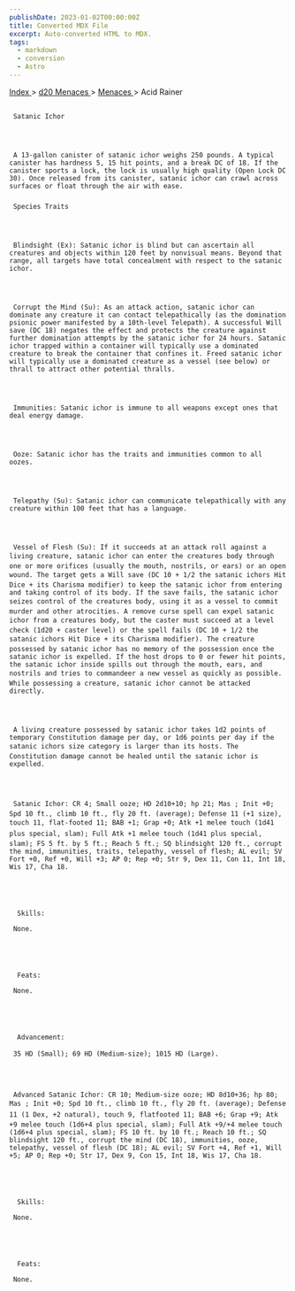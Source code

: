 ```yaml
---
publishDate: 2023-01-02T00:00:00Z
title: Converted MDX File
excerpt: Auto-converted HTML to MDX.
tags:
  - markdown
  - conversion
  - Astro
---
```







[
      Index
     ](-index)
     >
     [
      d20 Menaces
     ](menaces-d20-index)
     >
     [
      Menaces
     ](menaces-d20-menaces-index)
     > Acid Rainer
    





## 
     Satanic Ichor
    



     A 13-gallon canister of satanic ichor weighs 250 pounds. A typical canister has hardness 5, 15 hit points, and a break DC of 18. If the canister sports a lock, the lock is usually high quality (Open Lock DC 30). Once released from its canister, satanic ichor can crawl across surfaces or float through the air with ease.
    


### 
     Species Traits
    



     Blindsight (Ex): Satanic ichor is blind but can ascertain all creatures and objects within 120 feet by nonvisual means. Beyond that range, all targets have total concealment with respect to the satanic ichor.
    



     Corrupt the Mind (Su): As an attack action, satanic ichor can dominate any creature it can contact telepathically (as the domination psionic power manifested by a 10th-level Telepath). A successful Will save (DC 18) negates the effect and protects the creature against further domination attempts by the satanic ichor for 24 hours. Satanic ichor trapped within a container will typically use a dominated creature to break the container that confines it. Freed satanic ichor will typically use a dominated creature as a vessel (see below) or thrall to attract other potential thralls.
    



     Immunities: Satanic ichor is immune to all weapons except ones that deal energy damage.
    



     Ooze: Satanic ichor has the traits and immunities common to all oozes.
    



     Telepathy (Su): Satanic ichor can communicate telepathically with any creature within 100 feet that has a language.
    



     Vessel of Flesh (Su): If it succeeds at an attack roll against a living creature, satanic ichor can enter the creatures body through one or more orifices (usually the mouth, nostrils, or ears) or an open wound. The target gets a Will save (DC 10 + 1/2 the satanic ichors Hit Dice + its Charisma modifier) to keep the satanic ichor from entering and taking control of its body. If the save fails, the satanic ichor seizes control of the creatures body, using it as a vessel to commit murder and other atrocities. A remove curse spell can expel satanic ichor from a creatures body, but the caster must succeed at a level check (1d20 + caster level) or the spell fails (DC 10 + 1/2 the satanic ichors Hit Dice + its Charisma modifier). The creature possessed by satanic ichor has no memory of the possession once the satanic ichor is expelled. If the host drops to 0 or fewer hit points, the satanic ichor inside spills out through the mouth, ears, and nostrils and tries to commandeer a new vessel as quickly as possible. While possessing a creature, satanic ichor cannot be attacked directly.
    



     A living creature possessed by satanic ichor takes 1d2 points of temporary Constitution damage per day, or 1d6 points per day if the satanic ichors size category is larger than its hosts. The Constitution damage cannot be healed until the satanic ichor is expelled.
    



     Satanic Ichor: CR 4; Small ooze; HD 2d10+10; hp 21; Mas ; Init +0; Spd 10 ft., climb 10 ft., fly 20 ft. (average); Defense 11 (+1 size), touch 11, flat-footed 11; BAB +1; Grap +0; Atk +1 melee touch (1d41 plus special, slam); Full Atk +1 melee touch (1d41 plus special, slam); FS 5 ft. by 5 ft.; Reach 5 ft.; SQ blindsight 120 ft., corrupt the mind, immunities, traits, telepathy, vessel of flesh; AL evil; SV Fort +0, Ref +0, Will +3; AP 0; Rep +0; Str 9, Dex 11, Con 11, Int 18, Wis 17, Cha 18.
    




      Skills:
     
     None.
    




      Feats:
     
     None.
    




      Advancement:
     
     35 HD (Small); 69 HD (Medium-size); 1015 HD (Large).
    



     Advanced Satanic Ichor: CR 10; Medium-size ooze; HD 8d10+36; hp 80; Mas ; Init +0; Spd 10 ft., climb 10 ft., fly 20 ft. (average); Defense 11 (1 Dex, +2 natural), touch 9, flatfooted 11; BAB +6; Grap +9; Atk +9 melee touch (1d6+4 plus special, slam); Full Atk +9/+4 melee touch (1d6+4 plus special, slam); FS 10 ft. by 10 ft.; Reach 10 ft.; SQ blindsight 120 ft., corrupt the mind (DC 18), immunities, ooze, telepathy, vessel of flesh (DC 18); AL evil; SV Fort +4, Ref +1, Will +5; AP 0; Rep +0; Str 17, Dex 9, Con 15, Int 18, Wis 17, Cha 18.
    




      Skills:
     
     None.
    




      Feats:
     
     None.
    




